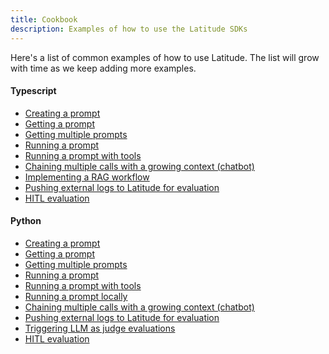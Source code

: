 ```yaml
---
title: Cookbook
description: Examples of how to use the Latitude SDKs
---
```


Here's a list of common examples of how to use Latitude. The list will grow with time as we keep adding more examples.

#### Typescript

- [Creating a prompt](https://github.com/latitude-dev/latitude-llm/blob/main/examples/sdks/typescript/create_prompt.ts)
- [Getting a prompt](https://github.com/latitude-dev/latitude-llm/blob/main/examples/sdks/typescript/get-document/single/example.ts)
- [Getting multiple prompts](https://github.com/latitude-dev/latitude-llm/blob/main/examples/sdks/typescript/get-document/multiple/example.ts)
- [Running a prompt](https://github.com/latitude-dev/latitude-llm/blob/main/examples/sdks/typescript/run-prompt/simple/example.ts)
- [Running a prompt with tools](https://github.com/latitude-dev/latitude-llm/blob/main/examples/sdks/typescript/run-prompt/with-tools/example.ts)
- [Chaining multiple calls with a growing context (chatbot)](https://github.com/latitude-dev/latitude-llm/blob/main/examples/sdks/typescript/evaluate_chat.ts)
- [Implementing a RAG workflow](/guides/cookbook/rag)
- [Pushing external logs to Latitude for evaluation](https://github.com/latitude-dev/latitude-llm/blob/main/examples/sdks/typescript/push_logs.ts)
- [HITL evaluation](https://github.com/latitude-dev/latitude-llm/blob/main/examples/sdks/typescript/hitl_evaluation.ts)

#### Python

- [Creating a prompt](https://github.com/latitude-dev/latitude-llm/blob/main/examples/sdks/python/create_prompt.py)
- [Getting a prompt](https://github.com/latitude-dev/latitude-llm/blob/main/examples/sdks/python/get-prompt/single/example.ts)
- [Getting multiple prompts](https://github.com/latitude-dev/latitude-llm/blob/main/examples/sdks/python/get-prompt/multiple/example.ts)
- [Running a prompt](https://github.com/latitude-dev/latitude-llm/blob/main/examples/sdks/python/run_prompt.py)
- [Running a prompt with tools](https://github.com/latitude-dev/latitude-llm/blob/main/examples/sdks/python/run_prompt.py)
- [Running a prompt locally](https://github.com/latitude-dev/latitude-llm/blob/main/examples/sdks/python/providers)
- [Chaining multiple calls with a growing context (chatbot)](https://github.com/latitude-dev/latitude-llm/blob/main/examples/sdks/python/run_prompt.py)
- [Pushing external logs to Latitude for evaluation](https://github.com/latitude-dev/latitude-llm/blob/main/examples/sdks/python/upload_logs.py)
- [Triggering LLM as judge evaluations](https://github.com/latitude-dev/latitude-llm/blob/main/examples/sdks/python/evaluate_chat.py)
- [HITL evaluation](https://github.com/latitude-dev/latitude-llm/blob/main/examples/sdks/python/evaluate_chat.py)
